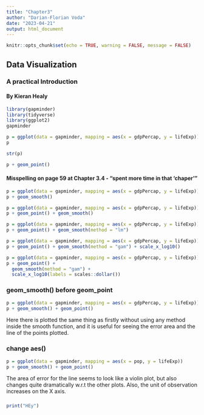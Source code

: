 ```yaml
---
title: "Chapter3"
author: "Darian-Florian Voda"
date: "2023-04-21"
output: html_document
---
```


```r
knitr::opts_chunk$set(echo = TRUE, warning = FALSE, message = FALSE)
```

## Data Visualization
### A practical Introduction
#### By Kieran Healy

```r
library(gapminder)
library(tidyverse)
library(ggplot2)
gapminder
```

```r
p = ggplot(data = gapminder, mapping = aes(x = gdpPercap, y = lifeExp))
p
```
```r
str(p)
```
```r
p + geom_point()
```
#### Misspelling on page 59 at Chapter 3.4 - "spent more time in that 'chaper'"

```r
p = ggplot(data = gapminder, mapping = aes(x = gdpPercap, y = lifeExp))
p + geom_smooth()
```
```r
p = ggplot(data = gapminder, mapping = aes(x = gdpPercap, y = lifeExp))
p + geom_point() + geom_smooth()
```
```r
p = ggplot(data = gapminder, mapping = aes(x = gdpPercap, y = lifeExp))
p + geom_point() + geom_smooth(method = "lm")
```
```r
p = ggplot(data = gapminder, mapping = aes(x = gdpPercap, y = lifeExp))
p + geom_point() + geom_smooth(method = "gam") + scale_x_log10()
```
```r
p = ggplot(data = gapminder, mapping = aes(x = gdpPercap, y = lifeExp))
p + geom_point() + 
  geom_smooth(method = "gam") + 
  scale_x_log10(labels = scales::dollar())
```

### geom_smooth() before geom_point
```r
p = ggplot(data = gapminder, mapping = aes(x = gdpPercap, y = lifeExp))
p + geom_smooth() + geom_point()
```
Here there is plotted the same thing as firstly without using any method inside the smooth function, and it is useful for seeing the error area and the line of the points plotted.

### change aes()

```r
p = ggplot(data = gapminder, mapping = aes(x = pop, y = lifeExp))
p + geom_smooth() + geom_point()
```
The area of error for the line seems to look like a violin plot, but also changes quite dramatically w.r.t the other plots. Also, the unit of observation increases on the X axis.

### 
```r
print("HEy")
```




